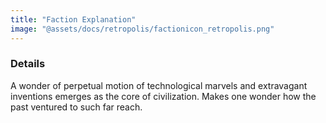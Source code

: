 ```yaml
---
title: "Faction Explanation"
image: "@assets/docs/retropolis/factionicon_retropolis.png"
---
```


### Details

A wonder of perpetual motion of technological marvels and extravagant inventions emerges as the core of civilization. Makes one wonder how the past ventured to such far reach.
